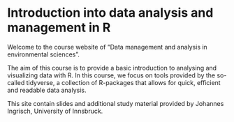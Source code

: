 # Introduction into data analysis and management in R {.unnumbered}

Welcome to the course website of "Data management and analysis in environmental sciences". 

The aim of this course is to provide a basic introduction to analysing and visualizing data with R. 
In this course, we focus on tools provided by the so-called tidyverse, a collection of R-packages that allows for 
quick, efficient and readable data analysis. 

This site contain slides and additional study material provided by Johannes Ingrisch, University of Innsbruck. 